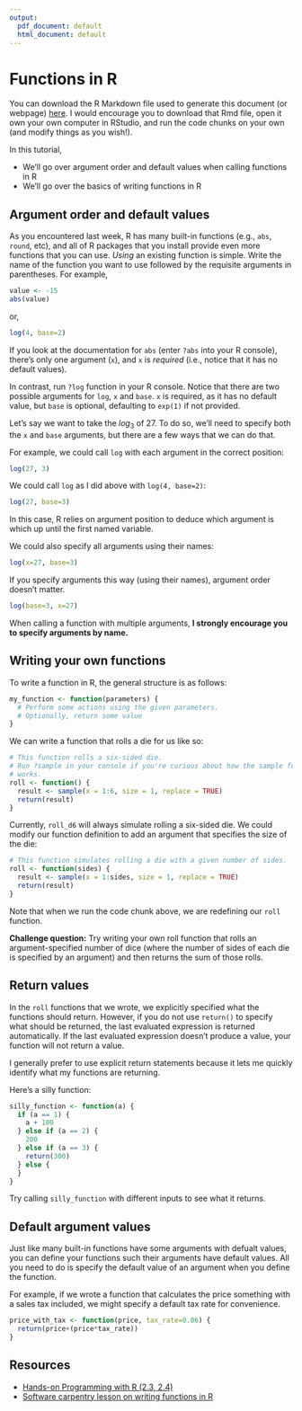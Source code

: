 ```yaml
---
output:
  pdf_document: default
  html_document: default
---
```


# Functions in R

You can download the R Markdown file used to generate this document (or webpage) [here](https://raw.githubusercontent.com/amlalejini/gvsu-cis635-2023w/main/lecture-material/week-03/functions.Rmd).
I would encourage you to download that Rmd file, open it own your own computer in RStudio, and run the code chunks on your own (and modify things as you wish!).

In this tutorial,

- We'll go over argument order and default values when calling functions in R
- We'll go over the basics of writing functions in R

## Argument order and default values

As you encountered last week, R has many built-in functions (e.g., `abs`, `round`, etc), and all of R packages that you install provide even more functions that you can use.
_Using_ an existing function is simple.
Write the name of the function you want to use followed by the requisite arguments in parentheses.
For example,

```r
value <- -15
abs(value)
```

or,

```r
log(4, base=2)
```

If you look at the documentation for `abs` (enter `?abs` into your R console), there's only one argument (`x`), and `x` is _required_ (i.e., notice that it has no default values).

In contrast, run `?log` function in your R console.
Notice that there are two possible arguments for `log`, `x` and `base`.
`x` is required, as it has no default value, but `base` is optional, defaulting to `exp(1)` if not provided.

Let's say we want to take the $log_3$ of 27.
To do so, we'll need to specify both the `x` and `base` arguments, but there are a few ways that we can do that.

For example, we could call `log` with each argument in the correct position:

```r
log(27, 3)
```

We could call `log` as I did above with `log(4, base=2)`:

```r
log(27, base=3)
```

In this case, R relies on argument position to deduce which argument is which up until the first named variable.

We could also specify all arguments using their names:

```r
log(x=27, base=3)
```

If you specify arguments this way (using their names), argument order doesn't matter.

```r
log(base=3, x=27)
```

When calling a function with multiple arguments, **I strongly encourage you to specify arguments by name.**

## Writing your own functions

To write a function in R, the general structure is as follows:

```r
my_function <- function(parameters) {
  # Perform some actions using the given parameters.
  # Optionally, return some value
}
```

We can write a function that rolls a die for us like so:

```r
# This function rolls a six-sided die.
# Run ?sample in your console if you're curious about how the sample function
# works.
roll <- function() {
  result <- sample(x = 1:6, size = 1, replace = TRUE)
  return(result)
}
```

Currently, `roll_d6` will always simulate rolling a six-sided die.
We could modify our function definition to add an argument that specifies the size of the die:

```r
# This function simulates rolling a die with a given number of sides.
roll <- function(sides) {
  result <- sample(x = 1:sides, size = 1, replace = TRUE)
  return(result)
}
```

Note that when we run the code chunk above, we are redefining our `roll` function.

**Challenge question:** Try writing your own roll function that rolls an argument-specified number of dice (where the number of sides of each die is specified by an argument) and then returns the sum of those rolls.

## Return values

In the `roll` functions that we wrote, we explicitly specified what the functions should return.
However, if you do not use `return()` to specify what should be returned, the last evaluated expression is returned automatically.
If the last evaluated expression doesn't produce a value, your function will not return a value.

I generally prefer to use explicit return statements because it lets me quickly identify what my functions are returning.

Here's a silly function:

```r
silly_function <- function(a) {
  if (a == 1) {
    a + 100
  } else if (a == 2) {
    200
  } else if (a == 3) {
    return(300)
  } else {
  }
}
```

Try calling `silly_function` with different inputs to see what it returns.

## Default argument values

Just like many built-in functions have some arguments with defualt values, you can define your functions such their arguments have default values.
All you need to do is specify the default value of an argument when you define the function.

For example, if we wrote a function that calculates the price something with a sales tax included, we might specify a default tax rate for convenience.
```r
price_with_tax <- function(price, tax_rate=0.06) {
  return(price+(price*tax_rate))
}
```

## Resources

- [Hands-on Programming with R (2.3, 2.4)](https://rstudio-education.github.io/hopr/basics.html#functions)
- [Software carpentry lesson on writing functions in R](https://swcarpentry.github.io/r-novice-gapminder/10-functions/index.html)